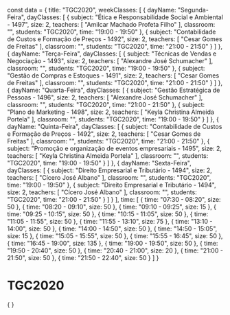 const data = {
  title: "TGC2020",
  weekClasses: [
    {
      dayName: "Segunda-Feira",
      dayClasses: [
        {
          subject: "Ética e Responsabilidade Social e Ambiental - 1497",
          size: 2,
          teachers: [
            "Amilcar Machado Profeta Filho"
          ],
          classroom: "",
          students: "TGC2020",
          time: "19:00 - 19:50"
        },
        {
          subject: "Contabilidade de Custos e Formação de Preços - 1492",
          size: 2,
          teachers: [
            "Cesar Gomes de Freitas"
          ],
          classroom: "",
          students: "TGC2020",
          time: "21:00 - 21:50"
        }
      ]
    },
    {
      dayName: "Terça-Feira",
      dayClasses: [
        {
          subject: "Técnicas de Vendas e Negociação - 1493",
          size: 2,
          teachers: [
            "Alexandre José Schumacher"
          ],
          classroom: "",
          students: "TGC2020",
          time: "19:00 - 19:50"
        },
        {
          subject: "Gestão de Compras e Estoques - 1491",
          size: 2,
          teachers: [
            "Cesar Gomes de Freitas"
          ],
          classroom: "",
          students: "TGC2020",
          time: "21:00 - 21:50"
        }
      ]
    },
    {
      dayName: "Quarta-Feira",
      dayClasses: [
        {
          subject: "Gestão Estratégica de Pessoas - 1496",
          size: 2,
          teachers: [
            "Alexandre José Schumacher"
          ],
          classroom: "",
          students: "TGC2020",
          time: "21:00 - 21:50"
        },
        {
          subject: "Plano de Marketing - 1498",
          size: 2,
          teachers: [
            "Keyla Christina Almeida Portela"
          ],
          classroom: "",
          students: "TGC2020",
          time: "19:00 - 19:50"
        }
      ]
    },
    {
      dayName: "Quinta-Feira",
      dayClasses: [
        {
          subject: "Contabilidade de Custos e Formação de Preços - 1492",
          size: 2,
          teachers: [
            "Cesar Gomes de Freitas"
          ],
          classroom: "",
          students: "TGC2020",
          time: "21:00 - 21:50"
        },
        {
          subject: "Promoção e organização de eventos empresariais - 1495",
          size: 2,
          teachers: [
            "Keyla Christina Almeida Portela"
          ],
          classroom: "",
          students: "TGC2020",
          time: "19:00 - 19:50"
        }
      ]
    },
    {
      dayName: "Sexta-Feira",
      dayClasses: [
        {
          subject: "Direito Empresarial e Tributário - 1494",
          size: 2,
          teachers: [
            "Cícero José Albano"
          ],
          classroom: "",
          students: "TGC2020",
          time: "19:00 - 19:50"
        },
        {
          subject: "Direito Empresarial e Tributário - 1494",
          size: 2,
          teachers: [
            "Cícero José Albano"
          ],
          classroom: "",
          students: "TGC2020",
          time: "21:00 - 21:50"
        }
      ]
    }
  ],
  time: [
    {
      time: "07:30 - 08:20",
      size: 50
    },
    {
      time: "08:20 - 09:10",
      size: 50
    },
    {
      time: "09:10 - 09:25",
      size: 15
    },
    {
      time: "09:25 - 10:15",
      size: 50
    },
    {
      time: "10:15 - 11:05",
      size: 50
    },
    {
      time: "11:05 - 11:55",
      size: 50
    },
    {
      time: "11:55 - 13:10",
      size: 75
    },
    {
      time: "13:10 - 14:00",
      size: 50
    },
    {
      time: "14:00 - 14:50",
      size: 50
    },
    {
      time: "14:50 - 15:05",
      size: 15
    },
    {
      time: "15:05 - 15:55",
      size: 50
    },
    {
      time: "15:55 - 16:45",
      size: 50
    },
    {
      time: "16:45 - 19:00",
      size: 135
    },
    {
      time: "19:00 - 19:50",
      size: 50
    },
    {
      time: "19:50 - 20:40",
      size: 50
    },
    {
      time: "20:40 - 21:00",
      size: 20
    },
    {
      time: "21:00 - 21:50",
      size: 50
    },
    {
      time: "21:50 - 22:40",
      size: 50
    }
  ]
}

# TGC2020

<div>
    {
        <Grid
            title={data.title} 
            weekClasses={data.weekClasses} 
            time={data.time}
        />
    }
</div>